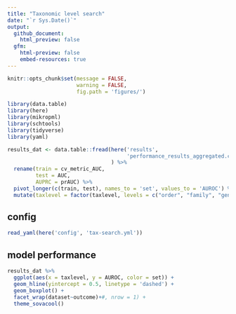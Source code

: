 ```yaml
---
title: "Taxonomic level search"
date: "`r Sys.Date()`"
output: 
  github_document:
    html_preview: false
  gfm:
    html-preview: false
    embed-resources: true
---
```


```r
knitr::opts_chunk$set(message = FALSE,
                      warning = FALSE,
                      fig.path = 'figures/')
```
```r
library(data.table)
library(here)
library(mikropml)
library(schtools)
library(tidyverse)
library(yaml)
```

```r
results_dat <- data.table::fread(here('results', 
                                      'performance_results_aggregated.csv')
                                 ) %>% 
  rename(train = cv_metric_AUC,
         test = AUC,
         AUPRC = prAUC) %>% 
  pivot_longer(c(train, test), names_to = 'set', values_to = 'AUROC') %>% 
  mutate(taxlevel = factor(taxlevel, levels = c("order", "family", "genus", "OTU", 'asv')))
```

## config

```r
read_yaml(here('config', 'tax-search.yml'))
```

## model performance

```r
results_dat %>% 
  ggplot(aes(x = taxlevel, y = AUROC, color = set)) +
  geom_hline(yintercept = 0.5, linetype = 'dashed') +
  geom_boxplot() +
  facet_wrap(dataset~outcome)+#, nrow = 1) +
  theme_sovacool()
```
